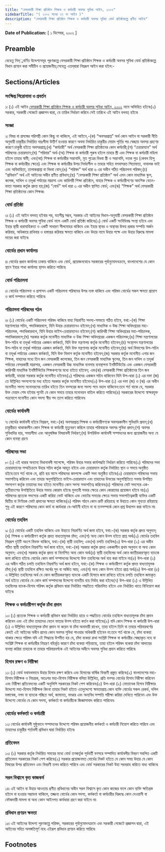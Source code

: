 ```yaml
---
title: "বেসরকারী শিক্ষা প্রতিষ্ঠান শিক্ষক ও কর্মচারী অবসর সুবিধা আইন, ২০০২"
sidebarTitle: "( ২০০২ সনের ২৭ নং আইন )"
description: "বেসরকারী শিক্ষা প্রতিষ্ঠান শিক্ষক ও কর্মচারী অবসর সুবিধা বোর্ড প্রতিষ্ঠাকল্পে প্রণীত আইন৷"
---
```


**Date of Publication:** [ ১ ডিসেম্বর, ২০০২ ]

## Preamble

যেহেতু নিম্্নবর্ণিত উদ্দেশ্যসমূহ পূরণকল্পে বেসরকারী শিক্ষা প্রতিষ্ঠান শিক্ষক ও কর্মচারী অবসর সুবিধা বোর্ড প্রতিষ্ঠাকল্পে বিধান প্রণয়ন করা সমীচীন ও প্রয়োজনীয়;সেহেতু এতদ্‌দ্বারা নিম্নরূপ আইন করা হইল:-

## Sections/Articles

### সংক্ষিপ্ত শিরোনামা ও প্রবর্তন

১৷ (১) এই আইন [বেসরকারী শিক্ষা প্রতিষ্ঠান শিক্ষক ও কর্মচারী অবসর সুবিধা আইন, ২০০২](/act-895.html "বেসরকারী শিক্ষা প্রতিষ্ঠান শিক্ষক ও কর্মচারী অবসর সুবিধা আইন, ২০০২") নামে অভিহিত হইবে৷(২) সরকার, সরকারী গেজেটে প্রজ্ঞাপন দ্বারা, যে তারিখ নির্ধারণ করিবে সেই তারিখে এই আইন বলবত্ হইবে৷

### সংজ্ঞা

২৷ বিষয় বা প্রসঙ্গের পরিপন্থী কোন কিছু না থাকিলে, এই আইনে,-(ক) “অবসরপ্রাপ্ত” অর্থ কোন আইন বা সরকারী নীতি অনুযায়ী চাকুরীর নির্ধারিত বয়ঃসীমা উত্তীর্ণ হওয়ার কারণে অথবা নির্ধারিত চাকুরীর মেয়াদ পূর্তির পর স্বেচ্ছায় অবসর গ্রহণের কারণে চাকুরী হইতে অবসরপ্রাপ্ত;(খ) “কর্মচারী” অর্থ বেসরকারী শিক্ষা প্রতিষ্ঠানের কোন কর্মচারী;(গ) “চেয়ারম্যান” অর্থ পরিষদের চেয়ারম্যান;(ঘ) “পরিবার” অর্থ-(অ) শিক্ষক বা কর্মচারী পুরুষ হইলে তাহার স্ত্রী এবং শিক্ষক বা কর্মচারী মহিলা হইলে তাহার স্বামী; এবং(আ) শিক্ষক বা কর্মচারীর সন্তানাদি, মৃত পুত্রের বিধবা স্ত্রী ও সন্তানাদি, দত্তক পুত্র (কেবল হিন্দু শিক্ষক বা কর্মচারীর ক্ষেত্রে) এবং শিক্ষক বা কর্মচারীর উপর নির্ভরশীল ও তাহার সহিত বসবাসরত পিতামাতা, নাবালক ভাই এবং অবিবাহিতা, তালাকপ্রাপ্তা বা বিধবা বোন;(ঙ) “পরিষদ” অর্থ ধারা ৬ এর অধীন গঠিত পরিচালনা পরিষদ;(চ) “প্রবিধান” অর্থ এই আইনের অধীন প্রণীত প্রবিধান;(ছ) “বেসরকারী শিক্ষা প্রতিষ্ঠান” অর্থ এমন কোন মাধ্যমিক স্কুল, কলেজ, দাখিল ও তদূর্ধ্ব পর্যায়ের মাদ্রাসা এবং কারিগরী শিক্ষা প্রতিষ্ঠান, যাহার শিক্ষক ও কর্মচারীগণের আংশিক বেতন-ভাতা সরকার কর্তৃক প্রদত্ত হয়;(জ) “বোর্ড” অর্থ ধারা ৩ এর অধীন স্থাপিত বোর্ড; এবং(ঝ) “শিক্ষক” অর্থ বেসরকারী শিক্ষা প্রতিষ্ঠানের কোন শিক্ষক৷

### বোর্ড প্রতিষ্ঠা

৩৷ (১) এই আইন বলবত্ হইবার পর, যতশীঘ্র সম্ভব, সরকার এই আইনের বিধান-অনুযায়ী বেসরকারী শিক্ষা প্রতিষ্ঠান শিক্ষক ও কর্মচারী অবসর সুবিধা বোর্ড নামে একটি বোর্ড প্রতিষ্ঠা করিবে৷(২) বোর্ড একটি সংবিধিবদ্ধ সংস্থা হইবে এবং ইহার স্থায়ী ধারাবাহিকতা ও একটি সাধারণ সীলমোহর থাকিবে এবং ইহার স্থাবর ও অস্থাবর উভয় প্রকার সম্পত্তি অর্জন করিবার, অধিকারে রাখিবার ও হস্তান্তর করিবার ক্ষমতা থাকিবে এবং উহার নামে উহার পক্ষে এবং উহার বিরুদ্ধে মামলা দায়ের করা যাইবে৷

### বোর্ডের প্রধান কার্যালয়

৪৷ বোর্ডের প্রধান কার্যালয় ঢাকায় থাকিবে এবং বোর্ড, প্রয়োজনবোধে সরকারের পূর্বানুমোদনক্রমে, বাংলাদেশের যে কোন স্থানে ইহার শাখা কার্যালয় স্থাপন করিতে পারিবে৷

### বোর্ড পরিচালনা

৫৷ বোর্ডের পরিচালনা ও প্রশাসন একটি পরিচালনা পরিষদের উপর ন্যস্ত থাকিবে এবং পরিষদ বোর্ডের সকল ক্ষমতা প্রয়োগ ও কার্য সম্পাদন করিতে পারিবে৷

### পরিচালনা পরিষদের গঠন

৬৷ (১) বোর্ডের একটি পরিচালনা পরিষদ থাকিবে যাহা নিম্নবর্ণিত সদস্য-সমন্বয়ে গঠিত হইবে, যথা:-(ক) শিক্ষা মন্ত্রণালয়ের সচিব, পদাধিকারবলে, যিনি উহার চেয়ারম্যানও হইবেন;(খ) মাধ্যমিক ও উচ্চ শিক্ষা অধিদপ্তরের মহা-পরিচালক, পদাধিকারবলে, যিনি উহার ভাইস-চেয়ারম্যানও হইবেন;(গ) কারিগরী শিক্ষা অধিদপ্তরের মহা-পরিচালক, পদাধিকারবলে;(ঘ) সরকার কর্তৃক মনোনীত মাধ্যমিক ও উচ্চ শিক্ষা অধিদপ্তরের একজন পরিচালক;(ঙ) শিক্ষা মন্ত্রণালয়ের উপ-সচিব বা তদূর্ধ্ব পর্যায়ের একজন কর্মকর্তা, যিনি উক্ত মন্ত্রণালয় কর্তৃক মনোনীত হইবেন;(চ) সংস্থাপন মন্ত্রণালয়ের উপ-সচিব বা তদূর্ধ্ব পর্যায়ের একজন কর্মকর্তা, যিনি উক্ত মন্ত্রণালয় কর্তৃক মনোনীত হইবেন;(ছ) অর্থ বিভাগের উপ-সচিব বা তদূর্ধ্ব পর্যায়ের একজন কর্মকর্তা, যিনি উক্ত বিভাগ কর্তৃক মনোনীত হইবেন;(জ) সরকার কর্তৃক মনোনীত এগার জন শিক্ষক, যাহাদের মধ্যে তিন জন বেসরকারী কলেজের, তিন জন বেসরকারী মাধ্যমিক স্কুলের, তিন জন দাখিল ও তদূর্ধ্ব পর্যায়ের বেসরকারী মাদ্রাসার, একজন বেসরকারী উচ্চ মাধ্যমিক ব্যবসায় ব্যবস্থাপনা ইনষ্টিটিউটের এবং একজন বেসরকারী কারিগরী মাধ্যমিক ইনষ্টিটিউটের শিক্ষকগণের মধ্যে হইতে হইবেন; এবং(ঝ) বেসরকারী শিক্ষা প্রতিষ্ঠানের তিন জন কর্মচারী, যাহারা সরকার কর্তৃক মনোনীত হইবেন৷(২) পরিষদের একজন সচিব থাকিবেন যিনি উপ-ধারা (১) এর দফা (জ) তে উল্লিখিত সদস্যগণের মধ্য হইতে সরকার কর্তৃক মনোনীত হইবেন৷(৩) উপ-ধারা (১) এর দফা (জ) ও (ঝ) এর অধীন মনোনীত সদস্য মনোনয়নের তারিখ হইতে তিন বত্সরের জন্য সদস্য পদে বহাল থাকিবেন:তবে শর্ত থাকে যে, সরকার উক্ত মেয়াদ শেষ হইবার পূর্বেই যে কোন সময়ে তাহার মনোনয়ন বাতিল করিতে পারিবে৷(৪) সরকারের উদ্দেশ্যে স্বাক্ষরযুক্ত পত্রযোগে মনোনীত কোন সদস্য স্বীয় পদ ত্যাগ করিতে পারিবেন৷

### বোর্ডের কার্যাবলী

৭৷ বোর্ডের কার্যাবলী হইবে নিম্নরূপ, যথা:-(ক) অবসরপ্রাপ্ত শিক্ষক ও কর্মচারীগণকে অবসরকালীন সুবিধাদি প্রদান;(খ) চাকুরীরত থাকাকালীন কোন শিক্ষক বা কর্মচারী মৃত্যুবরণ করিলে তাহার পরিবারকে অবসর সুবিধা প্রদান;(গ) অবসর সুবিধাদির হার, সময়সীমা এবং আনুষঙ্গিক বিষয়াবলী নির্ধারণ;(ঘ) উপরিউক্ত কার্যাবলী সম্পাদনের জন্য প্রয়োজনীয় অন্য যে কোন ব্যবস্থা গ্রহণ৷

### পরিষদের সভা

৮৷ (১) এই ধারার অন্যান্য বিধানাবলী সাপেক্ষে, পরিষদ উহার সভার কার্যপদ্ধতি নির্ধারণ করিতে পারিবে৷(২) পরিষদের সভা চেয়ারম্যানের সম্মতিক্রমে উহার সচিব কর্তৃক আহূত হইবে এবং চেয়ারম্যান কর্তৃক নির্ধারিত স্থান ও সময়ে অনুষ্ঠিত হইবে:তবে শর্ত থাকে যে, প্রতি ছয় মাসে পরিষদের কমপক্ষে একটি সভা অনুষ্ঠিত হইবে৷(৩) চেয়ারম্যান পরিষদের সভায় সভাপতিত্ব করিবেন এবং তাহার অনুপস্থিতিতে ভাইস-চেয়ারম্যান এবং তাহাদের উভয়ের অনুপস্থিতিতে সভায় উপস্থিত সদস্যগণ কর্তৃক তাহাদের মধ্য হইতে মনোনীত কোন সদস্য সভাপতিত্ব করিবেন৷(৪) পরিষদের মোট সদস্যের এক-তৃতীয়াংশের উপস্থিতিতে উহার সভায় কোরাম হইবে৷ মুলতবী সভার ক্ষেত্রে কোন কোরামের প্রয়োজন হইবে না৷(৫) পরিষদের প্রত্যেক সদস্যের একটি করিয়া ভোট থাকিবে এবং ভোটের সমতার ক্ষেত্রে সভায় সভাপতিত্বকারী ব্যক্তির একটি দ্বিতীয় বা নির্ণায়ক ভোট প্রদানের ক্ষমতা থাকিবে৷(৬) পরিষদ গঠনে কোন ত্রুটি রহিয়াছে বা উহাতে কোন শূন্যতা রহিয়াছে শুধু এই কারণে পরিষদের কোন কার্য বা কার্যধারা বে-আইনী হইবে না বা তত্সম্পর্কে কোন প্রশ্ন উত্থাপন করা যাইবে না৷

### বোর্ডের তহবিল

৯৷ (১) বোর্ডের একটি তহবিল থাকিবে এবং উহাতে নিম্নবর্ণিত অর্থ জমা হইবে, যথা:-(ক) সরকার কর্তৃক প্রদত্ত অনুদান;(খ) শিক্ষক ও কর্মচারীগণ কর্তৃক প্রদত্ত বাধ্যতামূলক চাঁদা; এবং(গ) অন্য কোন উত্স হইতে প্রাপ্ত অর্থ৷(২) বোর্ডের তহবিল নিম্নরূপ দুইটি অংশে বিভক্ত থাকিবে, যথা:-(ক) স্থায়ী তহবিল; এবং(খ) চলতি তহবিল৷(৩) উপ-ধারা (২) এর অধীন গঠিত স্থায়ী তহবিলে নিম্নবর্ণিত অর্থ জমা হইবে, যথা:-(ক) সরকার কর্তৃক প্রদত্ত এককালীন প্রথম অনুদান বা অন্য কোন অনুদান; এবং(খ) সরকার কর্তৃক প্রদত্ত বা নির্দেশিত অন্য কোন অর্থ৷(৪) স্থায়ী তহবিলের অর্থ কোন জাতীয়করণকৃত ব্যাংকে জমা রাখিতে হইবে৷ বোর্ডের কোন কার্য সম্পাদনের উদ্দেশ্যে উক্ত তহবিলের অর্থ ব্যয় করা যাইবে না৷(৫) উপ-ধারা (২) এর অধীন গঠিত চলতি তহবিলে নিম্নবর্ণিত অর্থ জমা হইবে, যথা:-(ক) শিক্ষক ও কর্মচারীগণ কর্তৃক প্রদত্ত বাধ্যতামূলক চাঁদা;(খ) স্থায়ী তহবিলে রক্ষিত অর্থের সুদ বা অর্জিত আয়; এবং(গ) অন্য কোন উত্স হইতে প্রাপ্ত অর্থ৷(৬) উপ-ধারা (৫) এ উল্লিখিত তহবিলের অর্থ যে কোন জাতীয়করণকৃত ব্যাংকে একটি হিসাবে জমা রাখিতে হইবে৷ চলতি তহবিলে জমাকৃত অর্থ হইতে বোর্ডের যে কোন কার্য সম্পাদনের উদ্দেশ্যে যাবতীয় ব্যয় নির্বাহ করা হইবে৷(৭) উপ-ধারা (২) এ উল্লিখিত তহবিলের ব্যাংক-হিসাব পরিষদ কর্তৃক প্রবিধান দ্বারা নির্ধারিত পদ্ধতিতে পরিচালিত হইবে এবং নির্ধারিত খাতে বিনিয়োগ করা যাইবে৷

### শিক্ষক ও কর্মচারীগণ কর্তৃক চাঁদা প্রদান

১০৷ (১) প্রত্যেক শিক্ষক ও কর্মচারী প্রবিধান দ্বারা নির্ধারিত হারে ও পদ্ধতিতে বোর্ডের তহবিলে বাধ্যতামূলক চাঁদা প্রদান করিবেন এবং এই চাঁদা তাহাদের বেতন ভাতার উত্স হইতে কর্তন করা যাইবে৷(২) যদি কোন শিক্ষক বা কর্মচারী উপ-ধারা (১) এ উল্লিখিত বাধ্যতামূলক চাঁদা প্রদান না করেন বা চাঁদা অনাদায়ী রাখেন, তাহা হইলে তিনি বা তাহার পরিবারবর্গের কেহই এই আইনের অধীন প্রদেয় কোন অবসর সুবিধা পাওয়ার অধিকারী হইবেন না:তবে শর্ত থাকে যে, চাঁদা বকেয়া থাকার ক্ষেত্রে পরিষদ যদি এই সিদ্ধান্তে উপনীত হয় যে, চাঁদা বকেয়া রাখা সংশ্লিষ্ট শিক্ষক বা কর্মচারীর স্বেচ্ছাকৃত নহে বা সংশ্লিষ্ট শিক্ষক বা কর্মচারীর নিয়ন্ত্রণ বহির্ভূত কারণে চাঁদা বকেয়া পড়িয়াছে, তাহা হইলে পরিষদ বকেয়া চাঁদা আদায়ের ব্যবস্থা করিয়া তাহাকে বা তাহার পরিবারবর্গকে এই আইনের অধীনে অবসর সুবিধা প্রদান করিতে পারিবে৷

### হিসাব রক্ষণ ও নিরীক্ষা

১১৷ (১) বোর্ড যথাযথভাবে উহার হিসাব রক্ষণ করিবে এবং হিসাবের বার্ষিক বিবরণী প্রস্তুত করিবে৷(২) বাংলাদেশের মহা-হিসাব নিরীক্ষক ও নিয়ন্ত্রক, অতঃপর মহা-হিসাব নিরীক্ষক বলিয়া উল্লিখিত, প্রতি বত্সর বোর্ডের হিসাব নিরীক্ষা করিবেন এবং নিরীক্ষা প্রতিবেদনের একটি অনুলিপি সরকারের নিকট পেশ করিবেন৷(৩) উপ-ধারা (২) মোতাবেক হিসাব নিরীক্ষার উদ্দেশ্যে মহা-হিসাব নিরীক্ষক কিংবা তাহার নিকট হইতে এতদুদ্দেশ্যে ক্ষমতাপ্রাপ্ত কোন ব্যক্তি বোর্ডের সকল রেকর্ড, দলিল দস্তাবেজ, নগদ বা ব্যাংকে গচ্ছিত অর্থ, জামানত, ভাণ্ডার এবং অন্যবিধ সম্পত্তি পরীক্ষা করিয়া দেখিতে পারিবেন এবং উক্ত উদ্দেশ্যে বোর্ডের যে কোন সদস্য, কর্মকর্তা বা কর্মচারীকে জিজ্ঞাসাবাদ করিতে পারিবেন৷

### বোর্ডের কর্মকর্তা ও কর্মচারী

১২৷ বোর্ডের কার্যাবলী সুষ্ঠুভাবে সম্পাদনের উদ্দেশ্যে পরিষদ প্রয়োজনীয় কর্মকর্তা ও কর্মচারী নিয়োগ করিতে পারিবে এবং তাহাদের চাকুরীর শর্তাবলী প্রবিধান দ্বারা নির্ধারিত হইবে৷

### প্রতিবেদন

১৩৷ (১) সরকার কর্তৃক নির্ধারিত সময়ের মধ্যে বোর্ড তত্কর্তৃক পূর্ববর্তী বত্সরে সম্পাদিত কার্যাবলীর বিবরণ সম্বলিত একটি প্রতিবেদন সরকারের নিকট পেশ করিবে৷(২) সরকার প্রয়োজনমত বোর্ডের নিকট হইতে যে কোন সময় উহার যে কোন বিষয়ের উপর প্রতিবেদন এবং বিবরণী তলব করিতে পারিবে এবং বোর্ড সরকারের নিকট উহা সরবরাহ করিতে বাধ্য থাকিবে৷

### সরল বিশ্বাসে কৃত কাজকর্ম

১৪৷ এই আইন বা উহার আওতায় প্রণীত প্রবিধানের অধীন সরল বিশ্বাসে কৃত কোন কাজের ফলে কোন ব্যক্তি ক্ষতিগ্রস্ত হইলে বা হওয়ার সম্ভাবনা থাকিলে, তজ্জন্য বোর্ডের কোন সদস্য, কর্মকর্তা বা কর্মচারীর বিরুদ্ধে কোন দেওয়ানী বা ফৌজদারী মামলা বা অন্য কোন আইনগত কার্যধারা গ্রহণ করা যাইবে না৷

### প্রবিধান প্রণয়ন ক্ষমতা

১৫৷ এই আইনের উদ্দেশ্য পূরণকল্পে পরিষদ, সরকারের পূর্বানুমোদনক্রমে এবং সরকারী গেজেটে প্রজ্ঞাপন দ্বারা, এই আইনের সহিত অসঙ্গতিপূর্ণ নহে এইরূপ প্রবিধান প্রণয়ন করিতে পারিবে৷

## Footnotes
